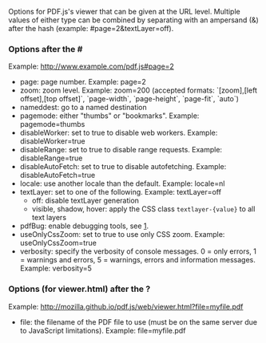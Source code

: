 Options for PDF.js's viewer that can be given at the URL level. Multiple values of either type can be combined by separating with an ampersand (&) after the hash (example: #page=2&textLayer=off).

===Options after the #===
Example: http://www.example.com/pdf.js#page=2

* page: page number. Example: page=2
* zoom: zoom level. Example: zoom=200 (accepted formats: `[zoom],[left offset],[top offset]`, `page-width`, `page-height`, `page-fit`, `auto`)
* nameddest: go to a named destination
* pagemode: either "thumbs" or "bookmarks".  Example: pagemode=thumbs
* disableWorker: set to true to disable web workers. Example: disableWorker=true
* disableRange: set to true to disable range requests. Example: disableRange=true
* disableAutoFetch: set to true to disable autofetching. Example: disableAutoFetch=true
* locale: use another locale than the default. Example: locale=nl
* textLayer: set to one of the following. Example: textLayer=off
** off: disable textLayer generation
** visible, shadow, hover: apply the CSS class <tt>textlayer-{value}</tt> to all text layers
* pdfBug: enable debugging tools, see [https://github.com/mozilla/pdf.js/wiki/Debugging-pdf.js].
* useOnlyCssZoom: set to true to use only CSS zoom. Example: useOnlyCssZoom=true
* verbosity: specify the verbosity of console messages. 0 = only errors, 1 = warnings and errors, 5 = warnings, errors and information messages. Example: verbosity=5


===Options (for viewer.html) after the ?===
Example: http://mozilla.github.io/pdf.js/web/viewer.html?file=myfile.pdf

* file: the filename of the PDF file to use (must be on the same server due to JavaScript limitations).  Example: file=myfile.pdf